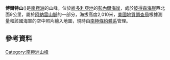 
'''博爾特山'''({{coord|71|5|S|165|43|E|display=inline,title}})是[[南極洲|南極洲]]的山峰，位於[[維多利亞地|維多利亞地]]的[[彭內爾海岸|彭內爾海岸]]，處於[[彼得森海崖|彼得森海崖]]西北面9公里，屬於[[阿納雷山脈|阿納雷山脈]]的一部分，海拔高度2,010米，[[美國地質調查局|美國地質調查局]]根據測量和該國海軍的空中照片繪入地圖，現時由[[南極條約體系|南極條約體系]]管理。

==參考資料==
{{usgs-gazetteer|id=254644}}

{{Antarctica-geo-stub}}
[[Category:南極洲山峰|Category:南極洲山峰]]